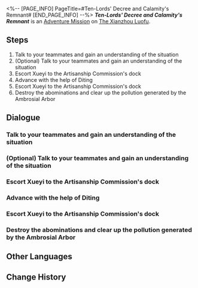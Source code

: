 <%-- [PAGE_INFO]
PageTitle=#Ten-Lords' Decree and Calamity's Remnant#
[END_PAGE_INFO] --%>
{{Stub|Dialogue.}}
{{Mission Infobox
|id            = 2020317
|title         = 
|image         = <!--Mission Ten-Lords' Decree and Calamity's Remnant.png-->
|type          = Adventure
|event_name    = 
|chapter       = 
|requirements  = {{subst:void|<!--Unknown: {"Type":"Manual"}-->}}
|summary       = <!--official mission summary from Fate's Atlas-->
|characters    = Dan Heng; Diting; Luocha; Luocha and Dan Heng; Master Gongshu; Sushang; Trailblazer; Xueyi
|startLocation = [[The Xianzhou Luofu]] - [[Artisanship Commission]]
|world         = The Xianzhou Luofu
|area          = Artisanship Commission
|prev          = 
|next          = 
|rewards       = 
}}
'''''Ten-Lords' Decree and Calamity's Remnant''''' is an [[Adventure Mission]] on [[The Xianzhou Luofu]].

==Steps==
# Talk to your teammates and gain an understanding of the situation
# (Optional) Talk to your teammates and gain an understanding of the situation
# Escort Xueyi to the Artisanship Commission's dock
# Advance with the help of Diting
# Escort Xueyi to the Artisanship Commission's dock
# Destroy the abominations and clear up the pollution generated by the Ambrosial Arbor

<!--
==Gameplay Notes==

--><!--
==Trial Character==

-->
==Dialogue==
{{Stub Dialogue}}

===Talk to your teammates and gain an understanding of the situation{{subst:void|<!--202031701-->}}===
{{Mission Description|type=adventure|location=Artisanship Commission|With starskiff navigation, an error of mere millidegrees can result in misnavigation by lightyears. Thanks to Sushang's guidance and protection, Luocha and you arrived at the plagued Artisanship Commission due to the rebirth of Ambrosial Arbor and saved the young judge, Xueyi.<br />Xueyi requested you to escort her away from the place. Talk to your friends and see what they plan to do.}}
{{Dialogue Start}}
:{{tx}}
{{Dialogue End}}

===(Optional) Talk to your teammates and gain an understanding of the situation{{subst:void|<!--202031727-->}}===
{{Dialogue Start}}
:{{tx}}
{{Dialogue End}}

===Escort Xueyi to the Artisanship Commission's dock{{subst:void|<!--202031713-->}}===
{{Mission Description|type=adventure|location=Artisanship Commission|update|The Judge of the Ten-Lords Commission requested you to escort her to the Starskiff Jetty, with overgrown Ambrosial Arbor Vines and uncontrolled mara-struck individuals and abominations along the way... It is nearly impossible for the journey there to be smooth sailing.}}
{{Dialogue Start}}
:{{tx}}
{{Dialogue End}}

===Advance with the help of Diting{{subst:void|<!--202031709-->}}===
{{Dialogue Start}}
:{{tx}}
{{Dialogue End}}

===Escort Xueyi to the Artisanship Commission's dock{{subst:void|<!--202031708-->}}===
{{Dialogue Start}}
:{{tx}}
{{Dialogue End}}

===Destroy the abominations and clear up the pollution generated by the Ambrosial Arbor{{subst:void|<!--202031706-->}}===
{{Dialogue Start}}
:{{tx}}
{{Dialogue End}}

==Other Languages==
{{Other Languages
|en   = Ten-Lords' Decree and Calamity's Remnant
|zhs  = 十王敕命，劫余同行
|zht  = 十王敕命，劫餘同行
|ja   = 十王の勅命、災後の同行
|ko   = 시왕이 명령하자 재난이 따른다
|es   = El decreto de los Diez Líderes y la continuación de la calamidad
|fr   = Le décret des dix seigneurs et ce qu'il reste de la calamité
|ru   = Командование десяти владык, бедственное шествие
|th   = คำสั่งจาก Ten-Lords มาพร้อมกับภัยพิบัติ
|vi   = Sắc Lệnh Thập Vương, Đồng Hành Sau Tai Họa
|de   = Kommando der Zehn Fürsten, ein Marsch mit Unheil
|id   = Komando Ten-Lords, Beriringan dengan Bencana
|pt   = Decreto dos Dez Senhores e Remanescente da Calamidade
}}

==Change History==
{{Change History|1.0}}
